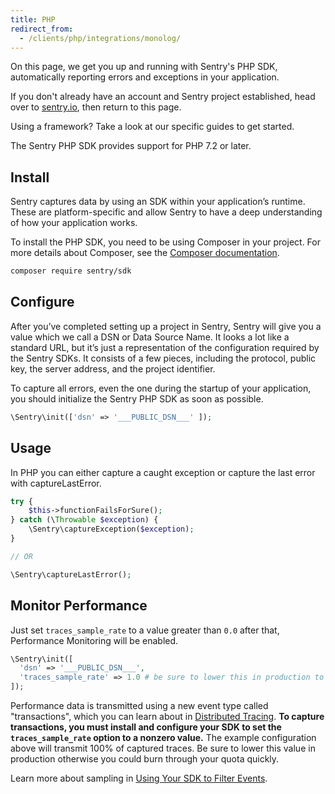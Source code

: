 ```yaml
---
title: PHP
redirect_from:
  - /clients/php/integrations/monolog/
---
```


On this page, we get you up and running with Sentry's PHP SDK, automatically reporting errors and exceptions in your application.

<Note>

If you don't already have an account and Sentry project established, head over to [sentry.io](https://sentry.io/signup/), then return to this page.

</Note>

Using a framework? Take a look at our specific guides to get started.

<GuideGrid platform="php" />

The Sentry PHP SDK provides support for PHP 7.2 or later.

## Install

Sentry captures data by using an SDK within your application’s runtime. These are platform-specific and allow Sentry to have a deep understanding of how your application works.

To install the PHP SDK, you need to be using Composer in your project. For more details about Composer, see the [Composer documentation](https://getcomposer.org/doc/).

```bash
composer require sentry/sdk
```

## Configure

After you’ve completed setting up a project in Sentry, Sentry will give you a value which we call a DSN or Data Source Name. It looks a lot like a standard URL, but it’s just a representation of the configuration required by the Sentry SDKs. It consists of a few pieces, including the protocol, public key, the server address, and the project identifier.

To capture all errors, even the one during the startup of your application, you should initialize the Sentry PHP SDK as soon as possible.

```php
\Sentry\init(['dsn' => '___PUBLIC_DSN___' ]);
```

## Usage

In PHP you can either capture a caught exception or capture the last error with captureLastError.

```php
try {
    $this->functionFailsForSure();
} catch (\Throwable $exception) {
    \Sentry\captureException($exception);
}

// OR

\Sentry\captureLastError();
```

## Monitor Performance

Just set `traces_sample_rate` to a value greater than `0.0` after that, Performance Monitoring will be enabled.

```php
\Sentry\init([
  'dsn' => '___PUBLIC_DSN___',
  'traces_sample_rate' => 1.0 # be sure to lower this in production to prevent quota issues
]);
```

Performance data is transmitted using a new event type called "transactions", which you can learn about in [Distributed Tracing](/product/performance/distributed-tracing/#traces-transactions-and-spans). **To capture transactions, you must install and configure your SDK to set the `traces_sample_rate` option to a nonzero value.** The example configuration above will transmit 100% of captured traces. Be sure to lower this value in production otherwise you could burn through your quota quickly.

Learn more about sampling in [Using Your SDK to Filter Events](configuration/filtering/).

<PageGrid header="Next Steps" nextSteps />
